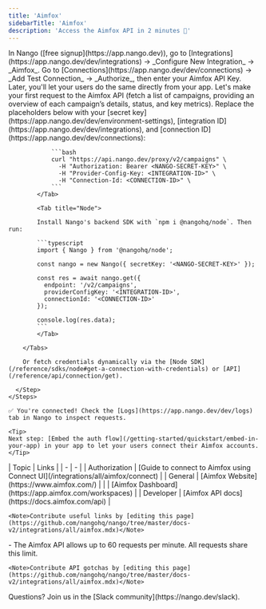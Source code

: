 ```yaml
---
title: 'Aimfox'
sidebarTitle: 'Aimfox'
description: 'Access the Aimfox API in 2 minutes 💨'
---
```


<Tabs>
  <Tab title="🚀 Quickstart">
    <Steps>
      <Step title="Create an integration">
        In Nango ([free signup](https://app.nango.dev)), go to [Integrations](https://app.nango.dev/dev/integrations) -> _Configure New Integration_ -> _Aimfox_.
      </Step>
      <Step title="Authorize Aimfox">
        Go to [Connections](https://app.nango.dev/dev/connections) -> _Add Test Connection_ -> _Authorize_, then enter your Aimfox API Key. Later, you'll let your users do the same directly from your app.
      </Step>
      <Step title="Call the Aimfox API">
        Let's make your first request to the Aimfox API (fetch a list of campaigns, providing an overview of each campaign’s details, status, and key metrics). Replace the placeholders below with your [secret key](https://app.nango.dev/dev/environment-settings), [integration ID](https://app.nango.dev/dev/integrations), and [connection ID](https://app.nango.dev/dev/connections):
        <Tabs>
            <Tab title="cURL">

                ```bash
                curl "https://api.nango.dev/proxy/v2/campaigns" \
                  -H "Authorization: Bearer <NANGO-SECRET-KEY>" \
                  -H "Provider-Config-Key: <INTEGRATION-ID>" \
                  -H "Connection-Id: <CONNECTION-ID>" \
                ```
            </Tab>

            <Tab title="Node">

            Install Nango's backend SDK with `npm i @nangohq/node`. Then run:

            ```typescript
            import { Nango } from '@nangohq/node';

            const nango = new Nango({ secretKey: '<NANGO-SECRET-KEY>' });

            const res = await nango.get({
              endpoint: '/v2/campaigns',
              providerConfigKey: '<INTEGRATION-ID>',
              connectionId: '<CONNECTION-ID>'
            });

            console.log(res.data);
            ```
            </Tab>

        </Tabs>

        Or fetch credentials dynamically via the [Node SDK](/reference/sdks/node#get-a-connection-with-credentials) or [API](/reference/api/connection/get).

      </Step>
    </Steps>

    ✅ You're connected! Check the [Logs](https://app.nango.dev/dev/logs) tab in Nango to inspect requests.

    <Tip>
    Next step: [Embed the auth flow](/getting-started/quickstart/embed-in-your-app) in your app to let your users connect their Aimfox accounts.
    </Tip>
  </Tab>
  <Tab title="🔗 Useful links">
    | Topic | Links | 
    | - | - | 
    | Authorization | [Guide to connect to Aimfox using Connect UI](/integrations/all/aimfox/connect) |
    | General | [Aimfox Website](https://www.aimfox.com/) |
    | | [Aimfox Dashboard](https://app.aimfox.com/workspaces) |
    | Developer | [Aimfox API docs](https://docs.aimfox.com/api) |

    <Note>Contribute useful links by [editing this page](https://github.com/nangohq/nango/tree/master/docs-v2/integrations/all/aimfox.mdx)</Note>
  </Tab>
  <Tab title="🚨 API gotchas">
    - The Aimfox API allows up to 60 requests per minute. All requests share this limit.

    <Note>Contribute API gotchas by [editing this page](https://github.com/nangohq/nango/tree/master/docs-v2/integrations/all/aimfox.mdx)</Note>
  </Tab>
</Tabs>

<Info>
    Questions? Join us in the [Slack community](https://nango.dev/slack).
</Info>